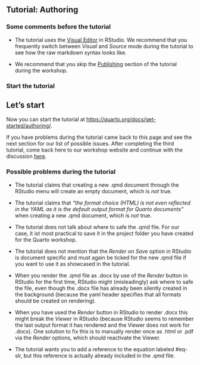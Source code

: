 
## Tutorial: Authoring

### Some comments before the tutorial

- The tutorial uses the [Visual Editor](https://quarto.org/docs/visual-editor/) in RStudio. We recommend that you frequently switch between *Visual* and *Source* mode during the tutorial to see how the raw markdown syntax looks like.

- We recommend that you skip the [Publishing](https://quarto.org/docs/get-started/authoring/rstudio#publishing) section of the tutorial during the workshop.

### Start the tutorial

:::{.callout-tip}
## Let's start
Now you can start the tutorial at <https://quarto.org/docs/get-started/authoring/>.
:::

If you have problems during the tutorial came back to this page and see the next section for our list of possible issues.
After completing the third tutorial, come back here to our workshop website and continue with the discussion [here](discussion.qmd).


### Possible problems during the tutorial

- The tutorial claims that creating a new .qmd document through the RStudio menu will create an empty document, which is *not* true.

- The tutorial claims that *"the format choice (HTML) is not even reflected in the YAML as it is the default output format for Quarto documents"* when creating a new .qmd document, which is *not* true.

- The tutorial does not talk about where to safe the .qmd file. For our case, it ist most practical to save it in the project folder you have created for the Quarto workshop.

- The tutorial does not mention that the *Render on Save* option in RStudio is document specific and must again be ticked for the new .qmd file if you want to use it as showcased in the tutorial.

- When you render the .qmd file as .docx by use of the *Render* button in RStudio for the first time, RStudio might (misleadingly) ask where to safe the file, even though the .docx file has already been silently created in the background (because the yaml header specifies that all formats should be created on rendering). 

- When you have used the *Render* button in RStudio to render .docx this might break the *Viewer* in RStudio (because RStudio seems to remember the last output format it has rendered and the Viewer does not work for .docx). One solution to fix this is to manually render once as .html or .pdf via the *Render* options, which should reactivate the Viewer.

- The tutorial wants you to add a reference to the equation labeled \#eq-slr, but this reference is actually already included in the .qmd file.


